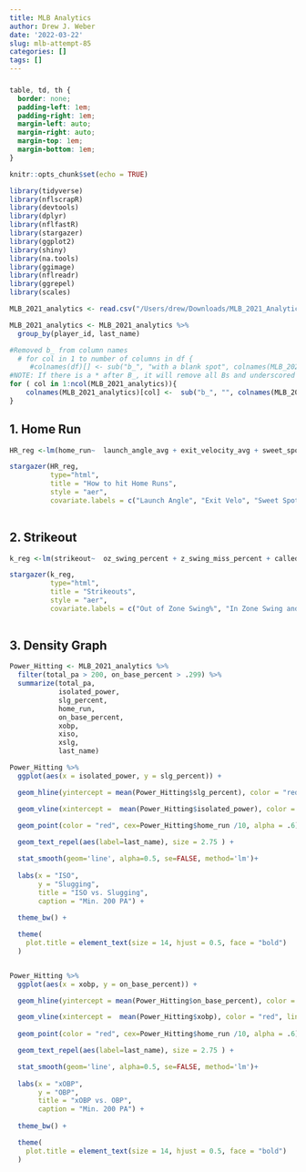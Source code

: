 ```yaml
---
title: MLB Analytics
author: Drew J. Weber
date: '2022-03-22'
slug: mlb-attempt-85
categories: []
tags: []
---
```


### 

```css

table, td, th {
  border: none;
  padding-left: 1em;
  padding-right: 1em;
  margin-left: auto;
  margin-right: auto;
  margin-top: 1em;
  margin-bottom: 1em;
}

```

```r
knitr::opts_chunk$set(echo = TRUE)
```

```r
library(tidyverse)
library(nflscrapR)
library(devtools)
library(dplyr)
library(nflfastR)
library(stargazer)
library(ggplot2)
library(shiny)
library(na.tools)
library(ggimage)
library(nflreadr)
library(ggrepel)
library(scales)
```

```r
MLB_2021_analytics <- read.csv("/Users/drew/Downloads/MLB_2021_Analytics.csv")
```

```r
MLB_2021_analytics <- MLB_2021_analytics %>%
  group_by(player_id, last_name) 

#Removed b_ from column names
  # for col in 1 to number of columns in df {
     #colnames(df)[] <- sub("b_", "with a blank spot", colnames(MLB_2021_analytics)[col])
#NOTE: If there is a * after B_, it will remove all Bs and underscored in all the colnames. We do not want this.
for ( col in 1:ncol(MLB_2021_analytics)){
    colnames(MLB_2021_analytics)[col] <-  sub("b_", "", colnames(MLB_2021_analytics)[col])
}
```



## 1. Home Run
```r
HR_reg <-lm(home_run~  launch_angle_avg + exit_velocity_avg + sweet_spot_percent + barrel_batted_rate, data = MLB_2021_analytics)
```

```r
stargazer(HR_reg,
          type="html",
          title = "How to hit Home Runs",
          style = "aer",
          covariate.labels = c("Launch Angle", "Exit Velo", "Sweet Spot%", "Barrel Batted%"))
          
```

## 2. Strikeout

```r
k_reg <-lm(strikeout~  oz_swing_percent + z_swing_miss_percent + called_strike  + launch_angle_avg, data = MLB_2021_analytics)
```

```r
stargazer(k_reg,
          type="html",
          title = "Strikeouts",
          style = "aer",
          covariate.labels = c("Out of Zone Swing%", "In Zone Swing and Miss%", "Called Strikes", "Launch Angle Average"))
          
```

## 3. Density Graph
```r
Power_Hitting <- MLB_2021_analytics %>% 
  filter(total_pa > 200, on_base_percent > .299) %>%
  summarize(total_pa,
            isolated_power,
            slg_percent,
            home_run,
            on_base_percent,
            xobp,
            xiso,
            xslg,
            last_name)
```
  

```r
Power_Hitting %>%
  ggplot(aes(x = isolated_power, y = slg_percent)) +

  geom_hline(yintercept = mean(Power_Hitting$slg_percent), color = "red", linetype = "dashed", alpha=0.5) +

  geom_vline(xintercept =  mean(Power_Hitting$isolated_power), color = "red", linetype = "dashed", alpha=0.5) +
  
  geom_point(color = "red", cex=Power_Hitting$home_run /10, alpha = .6) +

  geom_text_repel(aes(label=last_name), size = 2.75 ) +

  stat_smooth(geom='line', alpha=0.5, se=FALSE, method='lm')+
  
  labs(x = "ISO",
       y = "Slugging",
       title = "ISO vs. Slugging",
       caption = "Min. 200 PA") +
 
  theme_bw() +

  theme(
    plot.title = element_text(size = 14, hjust = 0.5, face = "bold")
  ) 


Power_Hitting %>%
  ggplot(aes(x = xobp, y = on_base_percent)) +

  geom_hline(yintercept = mean(Power_Hitting$on_base_percent), color = "red", linetype = "dashed", alpha=0.5) +

  geom_vline(xintercept =  mean(Power_Hitting$xobp), color = "red", linetype = "dashed", alpha=0.5) +
  
  geom_point(color = "red", cex=Power_Hitting$home_run /10, alpha = .6) +

  geom_text_repel(aes(label=last_name), size = 2.75 ) +

  stat_smooth(geom='line', alpha=0.5, se=FALSE, method='lm')+
  
  labs(x = "xOBP",
       y = "OBP",
       title = "xOBP vs. OBP",
       caption = "Min. 200 PA") +
 
  theme_bw() +

  theme(
    plot.title = element_text(size = 14, hjust = 0.5, face = "bold")
  ) 

```


